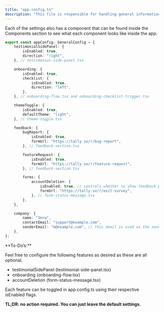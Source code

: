 ```yaml
---
title: "app.config.ts"
description: "This file is responsible for handling general information such as enabling the testimonial sidepanel on the auth/sign-in page, enabling / disabling onboarding, etc."
---
```


Each of the settings also has a component that can be found inside the Components section to see what each component looks like inside the app.

```typescript
export const appConfig: GeneralConfig = {
    testimonialSidePanel: {
        isEnabled: true,
        direction: "right",
    }, // testimonial-side-panel.tsx

    onboarding: {
        isEnabled: true,
        checklist: {
            isEnabled: true,
            direction: "left",
        },
    }, // onboarding-flow.tsx and onboarding-checklist-trigger.tsx

    themeToggle: {
        isEnabled: true,
        defaultTheme: "light",
    }, // theme-toggle.tsx

    feedback: {
        bugReport: {
            isEnabled: true,
            formUrl: "https://tally.so/r/bug-report",
        }, // feedback-section.tsx

        featureRequest: {
            isEnabled: true,
            formUrl: "https://tally.so/r/feature-request",
        }, // feedback-section.tsx

        forms: {
            accountDeletion: {
                isEnabled: true, // controls whether to show feedback prompt after account deletion
                formUrl: "https://tally.so/r/exit-survey",
            }, // form-status-message.tsx
        },
    },

    company: {
        name: "2mrw",
        contactEmail: "support@example.com",
        senderEmail: "m@example.com", // this email is used as the sender email for all outgoing emails such as freeTrialStarted, etc.
    },
};
```

<Note>
**To-Do’s:**

Feel free to configure the following features as desired as these are all optional.

-   testimonialSidePanel (testimonial-side-panel.tsx)
-   onboarding (onboarding-flow.tsx)
-   accountDeletion (form-status-message.tsx)

Each feature can be toggled in app.config.ts using their respective isEnabled flags.

**TL;DR: no action required. You can just leave the default settings.**

</Note>
